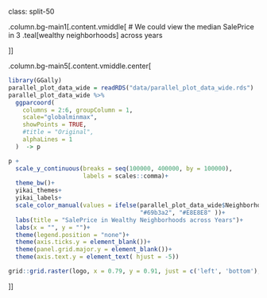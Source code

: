 

class: split-50  

.column.bg-main1[.content.vmiddle[
# We could view the median SalePrice in 3 .teal[wealthy neighborhoods] across years

]]

.column.bg-main5[.content.vmiddle.center[


```r
library(GGally)
parallel_plot_data_wide = readRDS("data/parallel_plot_data_wide.rds")
parallel_plot_data_wide %>%
  ggparcoord(
    columns = 2:6, groupColumn = 1,
    scale="globalminmax",
    showPoints = TRUE, 
    #title = "Original",
    alphaLines = 1
  )  -> p

p +
  scale_y_continuous(breaks = seq(100000, 400000, by = 100000), 
                     labels = scales::comma)+
  theme_bw()+
  yikai_themes+
  yikai_labels+
  scale_color_manual(values = ifelse(parallel_plot_data_wide$Neighborhood %in% c("NoRidge", "NridgHt", "StoneBr"),
                                     "#69b3a2", "#E8E8E8" ))+
  labs(title = "SalePrice in Wealthy Neighborhoods across Years")+
  labs(x = "", y = "")+
  theme(legend.position = "none")+
  theme(axis.ticks.y = element_blank())+
  theme(panel.grid.major.y = element_blank())+
  theme(axis.text.y = element_text( hjust = -5))

grid::grid.raster(logo, x = 0.79, y = 0.91, just = c('left', 'bottom'), width = unit(1.2, 'inches'))

```

  
  
]]